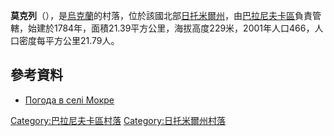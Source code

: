 {{coord|50|25|57|N|27|20|30|E|scale:30000|display=title}}

'''莫克列'''（{{lang-uk|Мокре}}），是[[烏克蘭|烏克蘭]]的村落，位於該國北部[[日托米爾州|日托米爾州]]，由[[巴拉尼夫卡區|巴拉尼夫卡區]]負責管轄，始建於1784年，面積21.39平方公里，海拔高度229米，2001年人口466，人口密度每平方公里21.79人。

==參考資料==
* [http://weather.in.ua/ua/zhitomirskaja/16173 Погода в селі Мокре] {{Wayback|url=http://weather.in.ua/ua/zhitomirskaja/16173 |date=20180701222335 }}

{{DEFAULTSORT:Мокре}}
[[Category:巴拉尼夫卡區村落|Category:巴拉尼夫卡區村落]]
[[Category:日托米爾州村落|Category:日托米爾州村落]]


{{Zhytomyr-geo-stub}}